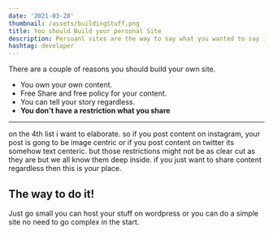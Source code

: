 ```yaml
---
date: '2021-03-28'
thumbnail: /assets/buildingStuff.png
title: You should Build your personal Site
description: Persoanl sites are the way to say what you wanted to say in your own media.
hashtag: developer
---
```


There are a couple of reasons you should build your own site.

- You own your own content.
- Free Share and free policy for your content.
- You can tell your story regardless.
- **You don't have a restriction what you share**

---
on the 4th list i want to elaborate. so if you post content on instagram, your post is gong to be image centric or if you post content on twitter its somehow text centeric. but those restrictions might not be as clear cut as they are but we all know them deep inside. if you just want to share content regardless then this is your place.

## The way to do it!

Just go small you can host your stuff on wordpress or you can do a simple site no need to go complex in the start.